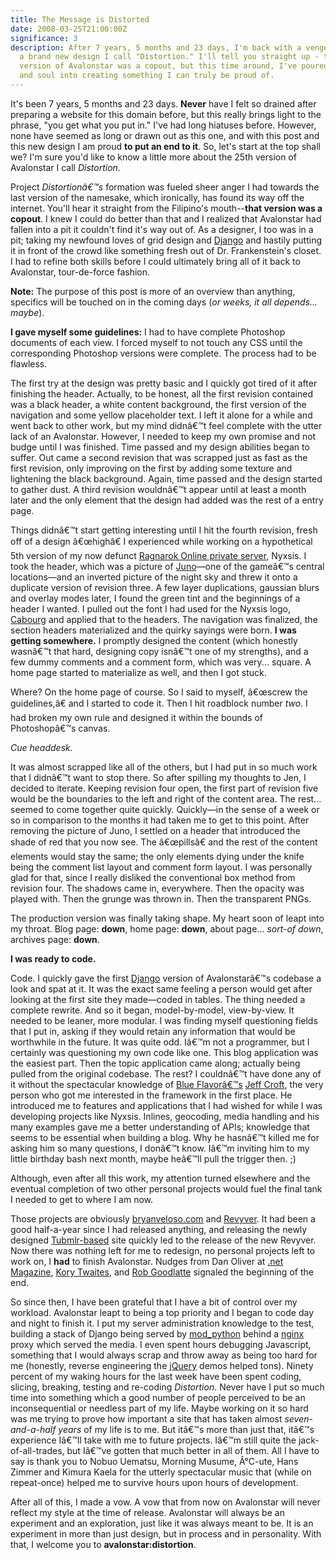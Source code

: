 ```yaml
---
title: The Message is Distorted
date: 2008-03-25T21:00:00Z
significance: 3
description: After 7 years, 5 months and 23 days, I'm back with a vengeance and
  a brand new design I call "Distortion." I'll tell you straight up - the last
  version of Avalonstar was a copout, but this time around, I've poured my heart
  and soul into creating something I can truly be proud of.
---
```


It's been 7 years, 5 months and 23 days. **Never** have I felt so drained after preparing a website for this domain before, but this really brings light to the phrase, "you get what you put in." I've had long hiatuses before. However, none have seemed as long or drawn out as this one, and with this post and this new design I am proud **to put an end to it**. So, let's start at the top shall we? I'm sure you'd like to know a little more about the 25th version of Avalonstar I call *Distortion*.

Project *Distortionâ€™s* formation was fueled sheer anger I had towards the last version of the namesake, which ironically, has found its way off the internet. You'll hear it straight from the Filipino's mouth--**that version was a copout**. I knew I could do better than that and I realized that Avalonstar had fallen into a pit it couldn't find it's way out of. As a designer, I too was in a pit; taking my newfound loves of grid design and [Django][1] and hastily putting it in front of the crowd like something fresh out of Dr. Frankenstein's closet. I had to refine both skills before I could ultimately bring all of it back to Avalonstar, tour-de-force fashion.

**Note:** The purpose of this post is more of an overview than anything, specifics will be touched on in the coming days (*or weeks, it all depends... maybe*).

**I gave myself some guidelines:** I had to have complete Photoshop documents of each view. I forced myself to not touch any CSS until the corresponding Photoshop versions were complete. The process had to be flawless.

The first try at the design was pretty basic and I quickly got tired of it after finishing the header. Actually, to be honest, all the first revision contained was a black header, a white content background, the first version of the navigation and some yellow placeholder text. I left it alone for a while and went back to other work, but my mind didnâ€™t feel complete with the utter lack of an Avalonstar. However, I needed to keep my own promise and not budge until I was finished. Time passed and my design abilities began to suffer. Out came a second revision that was scrapped just as fast as the first revision, only improving on the first by adding some texture and lightening the black background. Again, time passed and the design started to gather dust. A third revision wouldnâ€™t appear until at least a month later and the  only element that the design had added was the rest of a entry page.

Things didnâ€™t start getting interesting until I hit the fourth revision, fresh off of a design â€œhighâ€ I experienced while working on a hypothetical 5th version of my now defunct [Ragnarok Online private server][2], Nyxsis. I took the header, which was a picture of [Juno][3]—one of the gameâ€™s central locations—and an inverted picture of the night sky and threw it onto a duplicate version of revision three. A few layer duplications, gaussian blurs and overlay modes later, I found the green tint and the beginnings of a header I wanted. I pulled out the font I had used for the Nyxsis logo, [Cabourg][4] and applied that to the headers. The navigation was finalized, the section headers materialized and the quirky sayings were born. **I was getting somewhere.** I promptly designed the content (which honestly wasnâ€™t that hard, designing copy isnâ€™t one of my strengths), and a few dummy comments and a comment form, which was very... square. A home page started to materialize as well, and then I got stuck.

Where? On the home page of course. So I said to myself, â€œscrew the guidelines,â€ and I started to code it. Then I hit roadblock number *two*. I had broken my own rule and designed it within the bounds of Photoshopâ€™s canvas.

*Cue headdesk.*

It was almost scrapped like all of the others, but I had put in so much work that I didnâ€™t want to stop there. So after spilling my thoughts to Jen, I decided to iterate. Keeping revision four open, the first part of revision five would be the boundaries to the left and right of the content area. The rest... seemed to come together quite quickly. Quickly—in the sense of a week or so in comparison to the months it had taken me to get to this point. After removing the picture of Juno, I settled on a header that introduced the shade of red that you now see. The â€œpillsâ€ and the rest of the content elements would stay the same; the only elements dying under the knife being the comment list layout and comment form layout. I was personally glad for that, since I really disliked the conventional box method from revision four. The shadows came in, everywhere. Then the opacity was played with. Then the grunge was thrown in. Then the transparent PNGs.

The production version was finally taking shape. My heart soon of leapt into my throat. Blog page: **down**, home page: **down**, about page... *sort-of down*, archives page: **down**.

**I was ready to code.**

Code. I quickly gave the first [Django][1] version of Avalonstarâ€™s codebase a look and spat at it. It was the exact same feeling a person would get after looking at the first site they made—coded in tables. The thing needed a complete rewrite. And so it began, model-by-model, view-by-view. It needed to be leaner, more modular. I was finding myself questioning fields that I put in, asking if they would retain any information that would be worthwhile in the future. It was quite odd. Iâ€™m not a programmer, but I certainly was questioning my own code like one. This blog application was the easiest part. Then the topic application came along; actually being pulled from the original codebase. The rest? I couldnâ€™t have done any of it without the spectacular knowledge of [Blue Flavorâ€™s][5] [Jeff Croft][6], the very person who got me interested in the framework in the first place. He introduced me to features and applications that I had wished for while I was developing projects like Nyxsis. Inlines, geocoding, media handling and his many examples gave me a better understanding of APIs; knowledge that seems to be essential when building a blog. Why he hasnâ€™t killed me for asking him so many questions, I donâ€™t know. Iâ€™m inviting him to my little birthday bash next month, maybe heâ€™ll pull the trigger then. ;)

Although, even after all this work, my attention turned elsewhere and the eventual completion of two other personal projects would fuel the final tank I needed to get to where I am now.

Those projects are obviously [bryanveloso.com][7] and [Revyver][8]. It had been a good half-a-year since I had released anything, and releasing the newly designed [Tubmlr-based][9] site quickly led to the release of the new Revyver. Now there was nothing left for me to redesign, no personal projects left to work on, I **had** to finish Avalonstar. Nudges from Dan Oliver at [.net Magazine][10], [Kory Twaites][11], and [Rob Goodlatte][12] signaled the beginning of the end.

So since then, I have been grateful that I have a bit of control over my workload. Avalonstar leapt to being a top priority and I began to code day and night to finish it. I put my server administration knowledge to the test, building a stack of Django being served by [mod_python][13] behind a [nginx][14] proxy which served the media. I even spent hours debugging Javascript, something that I would always scrap and throw away as being too hard for me (honestly, reverse engineering the [jQuery][15] demos helped tons). Ninety percent of my waking hours for the last week have been spent coding, slicing, breaking, testing and re-coding *Distortion*. Never have I put so much time into something which a good number of people perceived to be an inconsequential or needless part of my life. Maybe working on it so hard was me trying to prove how important a site that has taken almost *seven-and-a-half years* of my life is to me. But itâ€™s more than just that, itâ€™s experience Iâ€™ll take with me to future projects. Iâ€™m still quite the jack-of-all-trades, but Iâ€™ve gotten that much better in all of them. All I have to say is thank you to Nobuo Uematsu, Morning Musume, Â°C-ute, Hans Zimmer and Kimura Kaela for the utterly spectacular music that (while on repeat-once) helped me to survive hours upon hours of development.

After all of this, I made a vow. A vow that from now on Avalonstar will never reflect my style at the time of release. Avalonstar will always be an experiment and an exploration, just like it was always meant to be. It is an experiment in more than just design, but in process and in personality. With that, I welcome you to **avalonstar:distortion**.

[1]: http://djangoproject.com/
[2]: http://eathena.ws/
[3]: http://irowiki.org/wiki/Juno
[4]: http://www.t26.com/fonts/Cabourg/
[5]: http://blueflavor.com/
[6]: http://jeffcroft.com/
[7]: http://bryanveloso.com/
[8]: http://revyver.com/
[9]: http://tumblr.com/
[10]: http://www.netmag.co.uk/
[11]: http://krazykory.com/
[12]: http://robgoodlatte.com/
[13]: http://www.modpython.org/
[14]: http://nginx.net/
[15]: http://jquery.com/
